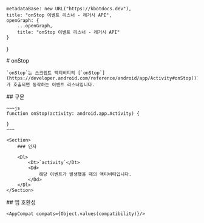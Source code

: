 
    metadataBase: new URL("https://kbotdocs.dev"),
    title: "onStop 이벤트 리스너 - 레거시 API",
    openGraph: {
        ...openGraph,
        title: "onStop 이벤트 리스너 - 레거시 API"
    }
}

<Section>
    # onStop

    `onStop`는 스크립트 액티비티의 [`onStop`](https://developer.android.com/reference/android/app/Activity#onStop())가 호출되면 동작하는 이벤트 리스너입니다.
</Section>
<Section>
    ## 구문

    ~~~js
    function onStop(activity: android.app.Activity) {

    }
    ~~~

    <Section>
        ### 인자

        <Dl>
            <Dt>`activity`</Dt>
            <Dd>
                해당 이벤트가 발생했을 때의 액티비티입니다.
            </Dd>
        </Dl>
    </Section>
</Section>
<Section>
    ## 앱 호환성

    <AppCompat compats={Object.values(compatibility)}/>
</Section>